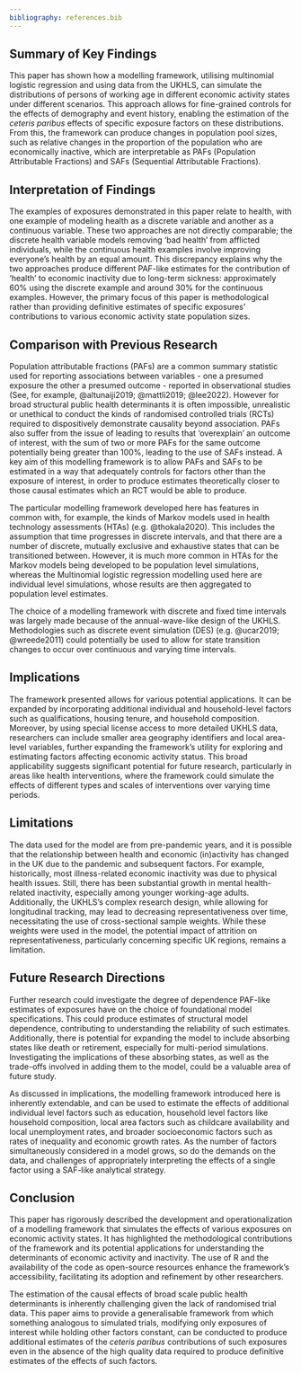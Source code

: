 ```yaml
---
bibliography: references.bib
---
```


## Summary of Key Findings

This paper has shown how a modelling framework, utilising multinomial logistic regression and using data from the UKHLS, can simulate the distributions of persons of working age in different economic activity states under different scenarios. This approach allows for fine-grained controls for the effects of demography and event history, enabling the estimation of the *ceteris paribus* effects of specific exposure factors on these distributions. From this, the framework can produce changes in population pool sizes, such as relative changes in the proportion of the population who are economically inactive, which are interpretable as PAFs (Population Attributable Fractions) and SAFs (Sequential Attributable Fractions).

## Interpretation of Findings

The examples of exposures demonstrated in this paper relate to health, with one example of modeling health as a discrete variable and another as a continuous variable. These two approaches are not directly comparable; the discrete health variable models removing 'bad health' from afflicted individuals, while the continuous health examples involve improving everyone's health by an equal amount. This discrepancy explains why the two approaches produce different PAF-like estimates for the contribution of 'health' to economic inactivity due to long-term sickness: approximately 60% using the discrete example and around 30% for the continuous examples. However, the primary focus of this paper is methodological rather than providing definitive estimates of specific exposures' contributions to various economic activity state population sizes.

## Comparison with Previous Research

Population attributable fractions (PAFs) are a common summary statistic used for reporting associations between variables - one a presumed exposure the other a presumed outcome - reported in observational studies (See, for example, @altunaiji2019; @mattli2019; @lee2022). However for broad structural public health determinants it is often impossible, unrealistic or unethical to conduct the kinds of randomised controlled trials (RCTs) required to dispositively demonstrate causality beyond association. PAFs also suffer from the issue of leading to results that 'overexplain' an outcome of interest, with the sum of two or more PAFs for the same outcome potentially being greater than 100%, leading to the use of SAFs instead. A key aim of this modelling framework is to allow PAFs and SAFs to be estimated in a way that adequately controls for factors other than the exposure of interest, in order to produce estimates theoretically closer to those causal estimates which an RCT would be able to produce.

The particular modelling framework developed here has features in common with, for example, the kinds of Markov models used in health technology assessments (HTAs) (e.g. @thokala2020). This includes the assumption that time progresses in discrete intervals, and that there are a number of discrete, mutually exclusive and exhaustive states that can be transitioned between. However, it is much more common in HTAs for the Markov models being developed to be population level simulations, whereas the Multinomial logistic regression modelling used here are individual level simulations, whose results are then aggregated to population level estimates.

The choice of a modelling framework with discrete and fixed time intervals was largely made because of the annual-wave-like design of the UKHLS. Methodologies such as discrete event simulation (DES) (e.g. @ucar2019; @wreede2011) could potentially be used to allow for state transition changes to occur over continuous and varying time intervals.

## Implications

The framework presented allows for various potential applications. It can be expanded by incorporating additional individual and household-level factors such as qualifications, housing tenure, and household composition. Moreover, by using special license access to more detailed UKHLS data, researchers can include smaller area geography identifiers and local area-level variables, further expanding the framework's utility for exploring and estimating factors affecting economic activity status. This broad applicability suggests significant potential for future research, particularly in areas like health interventions, where the framework could simulate the effects of different types and scales of interventions over varying time periods.

## Limitations

The data used for the model are from pre-pandemic years, and it is possible that the relationship between health and economic (in)activity has changed in the UK due to the pandemic and subsequent factors. For example, historically, most illness-related economic inactivity was due to physical health issues. Still, there has been substantial growth in mental health-related inactivity, especially among younger working-age adults. Additionally, the UKHLS's complex research design, while allowing for longitudinal tracking, may lead to decreasing representativeness over time, necessitating the use of cross-sectional sample weights. While these weights were used in the model, the potential impact of attrition on representativeness, particularly concerning specific UK regions, remains a limitation.

## Future Research Directions

Further research could investigate the degree of dependence PAF-like estimates of exposures have on the choice of foundational model specifications. This could produce estimates of structural model dependence, contributing to understanding the reliability of such estimates. Additionally, there is potential for expanding the model to include absorbing states like death or retirement, especially for multi-period simulations. Investigating the implications of these absorbing states, as well as the trade-offs involved in adding them to the model, could be a valuable area of future study.

As discussed in implications, the modelling framework introduced here is inherently extendable, and can be used to estimate the effects of additional individual level factors such as education, household level factors like household composition, local area factors such as childcare availability and local unemployment rates, and broader socioeconomic factors such as rates of inequality and economic growth rates. As the number of factors simultaneously considered in a model grows, so do the demands on the data, and challenges of appropriately interpreting the effects of a single factor using a SAF-like analytical strategy.

## Conclusion

This paper has rigorously described the development and operationalization of a modelling framework that simulates the effects of various exposures on economic activity states. It has highlighted the methodological contributions of the framework and its potential applications for understanding the determinants of economic activity and inactivity. The use of R and the availability of the code as open-source resources enhance the framework's accessibility, facilitating its adoption and refinement by other researchers.

The estimation of the causal effects of broad scale public health determinants is inherently challenging given the lack of randomised trial data. This paper aims to provide a generalisable framework from which something analogous to simulated trials, modifying only exposures of interest while holding other factors constant, can be conducted to produce additional estimates of the *ceteris paribus* contributions of such exposures even in the absence of the high quality data required to produce definitive estimates of the effects of such factors.
